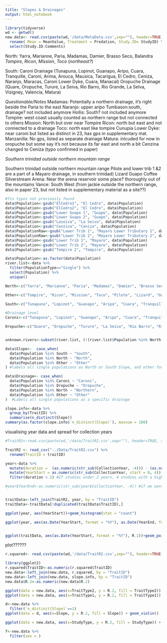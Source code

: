 ```yaml
---
title: "Slopes & Drainages"
output: html_notebook
---
```



```r
library(tidyverse)
wd <- getwd()
new.data<- read.csv(paste(wd,'/data/MetaData.csv',sep=""), header=TRUE, sep=",") %>% 
  rename( Mean = MeanValue, Treatment = Predation, Study.ID= StudyID) %>% 
  select(Study.ID:Comments)


```


North: 
Yarra, Marianne, Paria, Madamas, Damier, Brasso Seco, Balandra *Tompire*, *Ricon*, *Mission*, *Toco* (*northeast?*)

South: 
Caroni Drainage (Tunapuna, Lopinot, Guanapo, Aripo, Cuara, Tranquille, Caroni, Arima, Arouca, Mausica, Tacarigua, El Cedro, Ceniza, Naranjo, Maracas, Caroni Lower Dyke, Cuara, Manacal)
Oropuche Drainage (Quare, Oropuche, Turure, La Seiva, Rio Barro, Rio Grande, La Selva, Visigney, Valencia, Matura)

*Questionable/Notes*
Madamas: Potentially a northern drainage, it's right beside the Paria to the east
Naranjo: upper aripo
Tumbason:south, drainage? not included anymore
Hollis: South? not included anymore
Tompire: west coast usually counted as northern range but not connected to others 
Mission: North but over near Tompire
Ricon: north but east and not connected to a drainage
Toco: north east like tompire
Cunupia Lower Dyke: near caroni but listed as distinct in 23, has gps in supplementary mat.	
Manzanilla:	No gps, listed as separate drainage
Matura: inlcuded for now in oropuche but some say it's not because its far east and north a bit
Cenzina changed to Ceniza (typo confirmed in paper)

*Southern trinidad outside northern mountain range*

Southern trinidad outside northern mountain range
Pilote and lower trib 1 &2 are a part of a Mayaro drainage, in southern trinidad)
Lizard
Guapo
Coffee
Silverstream
Arena: Near the arena reservoir some place? thoroughly out of the mountains
Vance: South West (from jackie outside the northern range, also in paper 23, but not listed in supplementary material as a site??)


```r
#fix typos not previously found
data$Population<-gsub("ElCedro1", "El Cedro", data$Population)
data$Population<-gsub("ElCedro2", "El Cedro", data$Population)
data$Population<-gsub("Lower Guapo 1", "Guapo", data$Population)
data$Population<-gsub("Lower Guapo 2", "Guapo", data$Population)
data$Population<-gsub("Laseiva", "La Seiva", data$Population)
data$Population<-gsub("Cenzina", "Ceniza", data$Population)
data$PopulationRaw<-gsub("Lower Trib 1", "Mayaro Lower Tributary 1", data$PopulationRaw)
data$PopulationRaw<-gsub("Lower Trib 2", "Mayaro Lower Tributary 2", data$PopulationRaw)
data$Population<-gsub("Lower Trib 1", "Mayaro", data$Population)
data$Population<-gsub("Lower Trib 2", "Mayaro", data$Population)
data$Population<-gsub("Tompire 2", "Tompire", data$Population)

data$Population<-as.factor(data$Population)
river.list<-data %>% 
  filter(PopulationType=="Single") %>% 
  select(Population) %>% 
  unique()

North<-c("Yarra", "Marianne", "Paria", "Madamas", "Damier", "Brasso Seco", "Balandra") #I think we should keep these together for drainage level, logistically it'll be easier and its how others do it (paper 2 is an example)

Other<-c("Tompire", "Ricon", "Mission", "Toco", "Pilote", "Lizard", "Guapo", "Coffee", "Silverstream", "Arena", "Vance", "Mayaro") #need to finalize with the new lower trib name and update with new papers

South<-c("Tunapuna", "Lopinot", "Guanapo", "Aripo", "Cuara", "Tranquille", "Caroni", "Arima", "Arouca", "Mausica", "Tacarigua", "El Cedro", "Ceniza", "Naranjo", "Maracas", "Caroni Lower Dyke", "Cuara", "Manacal", "Quare", "Oropuche", "Turure", "La Seiva", "Rio Barro", "Rio Grande", "La Selva", "Visigney", "Valencia", "Matura")  

#Drainage level
Caroni<-c("Tunapuna", "Lopinot", "Guanapo", "Aripo", "Cuara", "Tranquille", "Caroni", "Arima", "Arouca", "Mausica", "Tacarigua", "El Cedro", "Ceniza", "Naranjo", "Maracas", "Caroni Lower Dyke", "Cuara", "Manacal")

Oropuche<-c("Quare", "Oropuche", "Turure", "La Seiva", "Rio Barro", "Rio Grande", "La Selva", "Visigney", "Valencia", "Matura")


unknown.rivers<-subset(river.list, (!(river.list$Population %in% North | river.list$Population %in% South))) #rivers not already sorted into north or south slope
```


```r

data$Slope<-  case_when(
  data$Population %in% South ~ "South",
  data$Population %in% North ~ "North",
  data$Population %in% Other ~ "Other"
) #labels all single populations as North or South Slope, and other for identified rivers not in this dichotomy

data$Drainage<- case_when(
  data$Population %in% Caroni ~ "Caroni",
  data$Population %in% Oropuche ~ "Oropuche",
  data$Population %in% North ~ "Northern",
  data$Population %in% Other ~ "Other"
)  #Labels all single populations as a specific drainage

slope.info<-data %>% 
  group_by(TraitID) %>%
  summarise(n_distinct(Slope))
summary(as.factor(slope.info$`n_distinct(Slope)`), maxsum = 100)

```



visualising year data and spread for collection years
```r

#TraitR2<-read.csv(paste(wd,'/data/TraitR2.csv',sep=""), header=TRUE, sep=",") #for common path

TraitR2 <- read_csv("../Data/TraitR2.csv") %>% 
  rename(TraitID = traitID)

year<-data %>% 
  mutate(duration =  (as.numeric(str_sub(CollectionYear, -4))) - (as.numeric(str_sub(CollectionYear, start = 0, 4)))) %>% 
  mutate(YearStart = as.numeric(str_sub(CollectionYear, start = 0, 4))) %>% 
  filter(duration < 2) #27 studies under 2 years, 4 studies with a higher range (Aug 6th)

#year$YearEnd<-as.numeric(str_sub(year$CollectionYear, -4)) #if we want the last year of collection


traitData<-left_join(TraitR2, year, by = "TraitID")
traitData<-traitData[!duplicated(traitData$TraitID),]
```


```r
ggplot(year, aes(YearStart))+geom_histogram(stat = "count")

ggplot(year, aes(as.Date(YearStart, format = "%Y"), as.Date(YearEnd, format = "%Y")))+geom_point()+ geom_abline(intercept = 0, slope = 1) +  scale_x_date(date_labels = "%Y")


ggplot(traitData, aes(as.Date(YearStart, format = "%Y"), R.2))+geom_point()

```


plot??????
```r
r.squared<- read.csv(paste(wd,'/data/TraitR2.csv',sep=""), header=TRUE, sep=",")

library(ggplot2)
r.squared$TraitID<-as.numeric(r.squared$TraitID)
new.data<-left_join(new.data, r.squared, by = "TraitID")
new.data<-left_join(new.data, slope.info, by = "TraitID")
new.data$R.2<-as.numeric(new.data$R.2)
```



```r
ggplot(data = new.data, aes(x=TraitType2, y = R.2, fill = TraitType2)) + geom_violin() 
ggplot(data = new.data, aes(x=TraitType1, y = R.2, fill = TraitType1)) + geom_violin() 

d<-new.data %>% 
  filter(`n_distinct(Slope)`==1)
ggplot(data = d, aes(x=Slope, y = R.2, fill = Slope)) + geom_violin() 

ggplot(data = new.data, aes(x=StudyType, y = R.2, fill = StudyType)) + geom_violin() 

f<-new.data %>% 
  filter(sex = )
```







